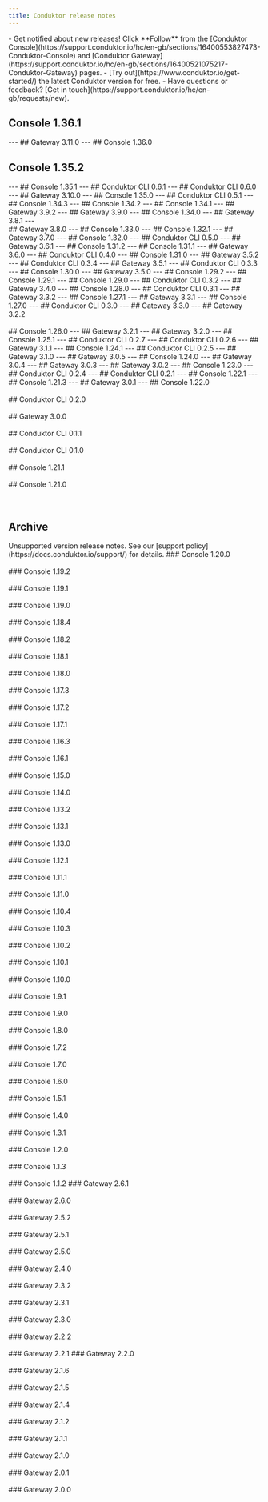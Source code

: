 ```yaml
---
title: Conduktor release notes
---
```






<Note>
- Get notified about new releases! Click **Follow** from the [Conduktor Console](https://support.conduktor.io/hc/en-gb/sections/16400553827473-Conduktor-Console) and [Conduktor Gateway](https://support.conduktor.io/hc/en-gb/sections/16400521075217-Conduktor-Gateway) pages.
- [Try out](https://www.conduktor.io/get-started/) the latest Conduktor version for free.
- Have questions or feedback? [Get in touch](https://support.conduktor.io/hc/en-gb/requests/new).
</Note>


## Console 1.36.1
<Console1361 />
---
## Gateway 3.11.0
<Gateway3110 />
---
## Console 1.36.0
<Console1360 />

## Console 1.35.2
<Console1352 />
---
## Console 1.35.1
<Console1351 />
---
## Conduktor CLI 0.6.1
<Cli061 />
---
## Conduktor CLI 0.6.0
<Cli060 />
---
## Gateway 3.10.0
<Gateway3100 />
---
## Console 1.35.0
<Console1350 />
---
## Conduktor CLI 0.5.1
<Cli051 />
---
## Console 1.34.3
<Console1343 />
---
## Console 1.34.2
<Console1342 />
---
## Console 1.34.1
<Console1341 />
---
## Gateway 3.9.2
<Gateway392 />
---
## Gateway 3.9.0
<Gateway390 />
---
## Console 1.34.0
<Console1340 />
---
## Gateway 3.8.1
<Gateway381 />
---
<br />
## Gateway 3.8.0
<Gateway380 />
---
## Console 1.33.0
<Console1330 />
---
## Console 1.32.1
<Console1321 />
---
## Gateway 3.7.0
<Gateway370 />
---
## Console 1.32.0
<Console1320 />
---
## Conduktor CLI 0.5.0
<Cli050 />
---
## Gateway 3.6.1
<Gateway361 />
---
## Console 1.31.2
<Console1312 />
---
## Console 1.31.1
<Console1311 />
---
## Gateway 3.6.0
<Gateway360 />
---
## Conduktor CLI 0.4.0
<Cli040 />
---
## Console 1.31.0
<Console1310 />
---
## Gateway 3.5.2
<Gateway352 />
---
## Conduktor CLI 0.3.4
<Cli034 />
---
## Gateway 3.5.1
<Gateway351 />
---
## Conduktor CLI 0.3.3
<Cli033 />
---
## Console 1.30.0
<Console1300 />
---
## Gateway 3.5.0
<Gateway350 />
---
## Console 1.29.2
<Console1292 />
---
## Console 1.29.1
<Console1291 />
---
## Console 1.29.0
<Console1290 />
---
## Conduktor CLI 0.3.2
<Cli032 />
---
## Gateway 3.4.0
<Gateway340 />
---
## Console 1.28.0
<Console1280 />
---
## Conduktor CLI 0.3.1
<Cli031 />
---
## Gateway 3.3.2
<Gateway332 />
---
## Console 1.27.1
<Console1271 />
---
## Gateway 3.3.1
<Gateway331 />
---
## Console 1.27.0
<Console1270 />
---
## Conduktor CLI 0.3.0
<Cli030 />
---
## Gateway 3.3.0
<Gateway330 />
---
## Gateway 3.2.2
<Gateway322 />
<br />
<br />
## Console 1.26.0
<Console1260 />
---
## Gateway 3.2.1
<Gateway321 />
---
## Gateway 3.2.0
<Gateway320 />
---
## Console 1.25.1
<Console1251 />
---
## Conduktor CLI 0.2.7
<Cli027 />
---
## Conduktor CLI 0.2.6
<Cli026 />
---
## Gateway 3.1.1
<Gateway311 />
---
## Console 1.24.1
<Console1241 />
---
## Conduktor CLI 0.2.5
<Cli025 />
---
## Gateway 3.1.0
<Gateway310 />
---
## Gateway 3.0.5
<Gateway305 />
---
## Console 1.24.0
<Console1240 />
---
## Gateway 3.0.4
<Gateway304 />
---
## Gateway 3.0.3
<Gateway303 />
---
## Gateway 3.0.2
<Gateway302 />
---
## Console 1.23.0
<Console1230 />
---
## Conduktor CLI 0.2.4
<Cli024 />
---
## Conduktor CLI 0.2.1
<Cli021 />
---
## Console 1.22.1
<Console1221 />
---
## Console 1.21.3
<Console1213 />
---
## Gateway 3.0.1
<Gateway301 />
---
## Console 1.22.0
<Console1220 />
<br />
<br />
## Conduktor CLI 0.2.0
<Cli020 />
<br />
<br />
## Gateway 3.0.0
<Gateway300 />
<br />
<br />
## Conduktor CLI 0.1.1
<Cli011 />
<br />
<br />
## Conduktor CLI 0.1.0
<Cli010 />
<br />
<br />
## Console 1.21.1
<Console1211 />
<br />
<br />
## Console 1.21.0
<Console1210 />
<br />
<br />
<br />

## Archive

<Info>
Unsupported version release notes. See our [support policy](https://docs.conduktor.io/support/) for details.
</Info>

<Tabs>
  <Tab title="Unsupported Console versions">
    ### Console 1.20.0
    <Console1200 />
    <br />
    <br />
    ### Console 1.19.2
    <Console1192 />
    <br />
    <br />
    ### Console 1.19.1
    <Console1191 />
    <br />
    <br />
    ### Console 1.19.0
    <Console1190 />
    <br />
    <br />
    ### Console 1.18.4
    <Console1184 />
    <br />
    <br />
    ### Console 1.18.2
    <Console1182 />
    <br />
    <br />
    ### Console 1.18.1
    <Console1181 />
    <br />
    <br />
    ### Console 1.18.0
    <Console1180 />
    <br />
    <br />
    ### Console 1.17.3
    <Console1173 />
    <br />
    <br />
    ### Console 1.17.2
    <Console1172 />
    <br />
    <br />
    ### Console 1.17.1
    <Version1171 />
    <br />
    <br />
    ### Console 1.16.3
    <Version1163 />
    <br />
    <br />
    ### Console 1.16.1
    <Version1161 />
    <br />
    <br />
    ### Console 1.15.0
    <Version1150 />
    <br />
    <br />
    ### Console 1.14.0
    <Version1140 />
    <br />
    <br />
    ### Console 1.13.2
    <Version1132 />
    <br />
    <br />
    ### Console 1.13.1
    <Version1131 />
    <br />
    <br />
    ### Console 1.13.0
    <Version1130 />
    <br />
    <br />
    ### Console 1.12.1
    <Version1121 />
    <br />
    <br />
    ### Console 1.11.1
    <Version1111 />
    <br />
    <br />
    ### Console 1.11.0
    <Version1110 />
    <br />
    <br />
    ### Console 1.10.4
    <Version1104 />
    <br />
    <br />
    ### Console 1.10.3
    <Version1103 />
    <br />
    <br />
    ### Console 1.10.2
    <Version1102 />
    <br />
    <br />
    ### Console 1.10.1
    <Version1101 />
    <br />
    <br />
    ### Console 1.10.0
    <Version1100 />
    <br />
    <br />
    ### Console 1.9.1
    <Version191 />
    <br />
    <br />
    ### Console 1.9.0
    <Version190 />
    <br />
    <br />
    ### Console 1.8.0
    <Version180 />
    <br />
    <br />
    ### Console 1.7.2
    <Version172 />
    <br />
    <br />
    ### Console 1.7.0
    <Version170 />
    <br />
    <br />
    ### Console 1.6.0
    <Version160 />
    <br />
    <br />
    ### Console 1.5.1
    <Version151 />
    <br />
    <br />
    ### Console 1.4.0
    <Version140 />
    <br />
    <br />
    ### Console 1.3.1
    <Version131 />
    <br />
    <br />
    ### Console 1.2.0
    <Version120 />
    <br />
    <br />
    ### Console 1.1.3
    <Version113 />
    <br />
    <br />
    ### Console 1.1.2
    <Version112 />
  </Tab>
  <Tab title="Unsupported Gateway versions">
    ### Gateway 2.6.1
    <Gateway261 />
    <br />
    <br />
    ### Gateway 2.6.0
    <Gateway260 />
    <br />
    <br />
    ### Gateway 2.5.2
    <Gateway252 />
    <br />
    <br />
    ### Gateway 2.5.1
    <Gateway251 />
    <br />
    <br />
    ### Gateway 2.5.0
    <Gateway250 />
    <br />
    <br />
    ### Gateway 2.4.0
    <Gateway240 />
    <br />
    <br />
    ### Gateway 2.3.2
    <Gateway232 />
    <br />
    <br />
    ### Gateway 2.3.1
    <Gateway231 />
    <br />
    <br />
    ### Gateway 2.3.0
    <Gateway230 />
    <br />
    <br />
    ### Gateway 2.2.2
    <Gateway222 />
    <br />
    <br />
    ### Gateway 2.2.1
    <Gateway221 />
    ### Gateway 2.2.0
    <Gateway220 />
    <br />
    <br />
    ### Gateway 2.1.6
    <Gateway216 />
    <br />
    <br />
    ### Gateway 2.1.5
    <Gateway215 />
    <br />
    <br />
    ### Gateway 2.1.4
    <Gateway214 />
    <br />
    <br />
    ### Gateway 2.1.2
    <Gateway212 />
    <br />
    <br />
    ### Gateway 2.1.1
    <Gateway211 />
    <br />
    <br />
    ### Gateway 2.1.0
    <Gateway210 />
    <br />
    <br />
    ### Gateway 2.0.1
    <Gateway201 />
    <br />
    <br />
    ### Gateway 2.0.0
    <Gateway200 />
  </Tab>
</Tabs>
